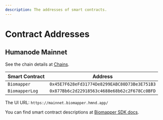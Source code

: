 ```yaml
---
description: The addresses of smart contracts.
---
```


# Contract Addresses

## Humanode Mainnet

See the chain details at [Chains](https://link.humanode.io/docs/chains).

| Smart Contract | Address                                      |
| -------------- | -------------------------------------------- |
| `Biomapper`    | `0x45E7F628eFd31774De8299EABC80D73Be3E751B3` |
| `BiomapperLog` | `0x877Bb6c2d22918563c4688e68b62c2F678Cc0BFD` |

The UI URL: `https://mainnet.biomapper.hmnd.app/`

You can find smart contract descriptions
at [Biomapper SDK docs](https://link.humanode.io/docs/biomapper-sdk).
